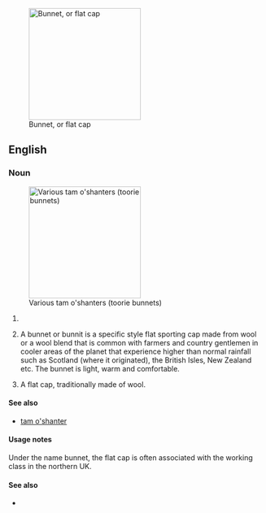 [[Image:Flat-cap.jpg|thumb|right|220px|Bunnet, or flat cap]]
==English==

===Noun===
{{en-noun}}
[[Image:Tam-o-shanters.jpg|thumb|right|220px|Various tam o'shanters (toorie bunnets)]]

# {{alternative spelling of|[[bonnet]]}}
# {{rfv-sense}} A bunnet or bunnit is a specific style flat sporting cap made from wool or a wool blend that is common with farmers and country gentlemen in cooler areas of the planet that experience higher than normal rainfall such as Scotland (where it originated), the British Isles, New Zealand etc. The bunnet is light, warm and comfortable.
# A flat cap, traditionally made of wool.

====See also====
*[[tam o'shanter]]

====Usage notes====
Under the name bunnet, the flat cap is often associated with the working class in the northern UK.

====See also====
* {{pedialite|Flat cap}}